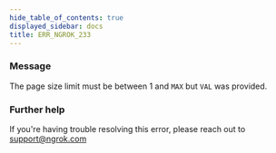 ```yaml
---
hide_table_of_contents: true
displayed_sidebar: docs
title: ERR_NGROK_233
---
```


### Message

The page size limit must be between 1 and `MAX` but `VAL` was provided.

<ErrorDetails />

### Further help

If you're having trouble resolving this error, please reach out to [support@ngrok.com](mailto:support@ngrok.com?subject=Help%20with%20ERR_NGROK_233)
